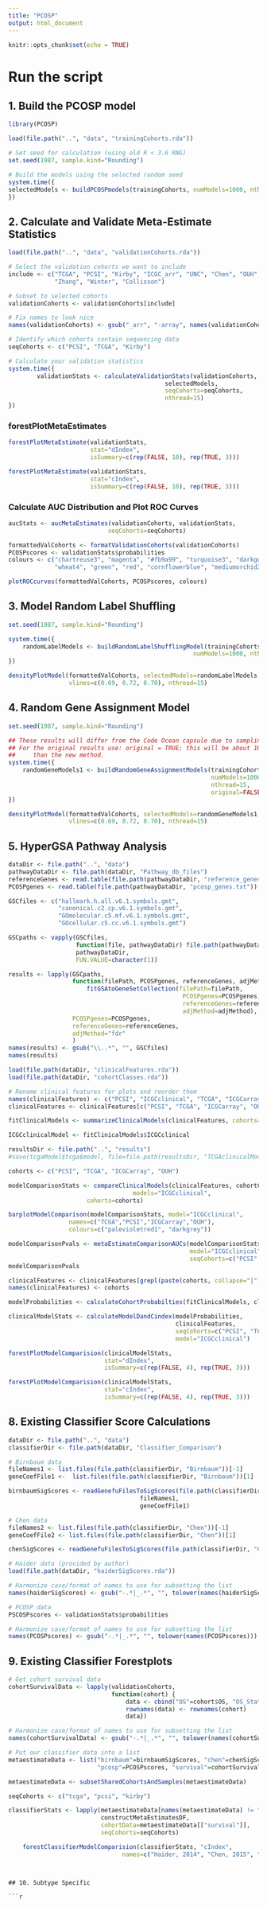 ```yaml
---
title: "PCOSP"
output: html_document
---
```


```r
knitr::opts_chunk$set(echo = TRUE)
```

# Run the script

## 1. Build the PCOSP model

```r
library(PCOSP)
```

```r
load(file.path("..", "data", "trainingCohorts.rda"))
```

```r
# Set seed for calculation (using old R < 3.6 RNG)
set.seed(1987, sample.kind="Rounding")

# Build the models using the selected random seed
system.time({
selectedModels <- buildPCOSPmodels(trainingCohorts, numModels=1000, nthread=15)
})
```

## 2. Calculate and Validate Meta-Estimate Statistics

```r
load(file.path("..", "data", "validationCohorts.rda"))

# Select the validation cohorts we want to include
include <- c("TCGA", "PCSI", "Kirby", "ICGC_arr", "UNC", "Chen", "OUH",
             "Zhang", "Winter", "Collisson")

# Subset to selected cohorts
validationCohorts <- validationCohorts[include]

# Fix names to look nice
names(validationCohorts) <- gsub("_arr", "-array", names(validationCohorts))

# Identify which cohorts contain sequencing data
seqCohorts <- c("PCSI", "TCGA", "Kirby")

# Calculate your validation statistics
system.time({
        validationStats <- calculateValidationStats(validationCohorts,
                                            selectedModels,
                                            seqCohorts=seqCohorts,
                                            nthread=15)
})
```

### forestPlotMetaEstimates

```r
forestPlotMetaEstimate(validationStats,
                       stat="dIndex",
                       isSummary=c(rep(FALSE, 10), rep(TRUE, 3)))
```


```r
forestPlotMetaEstimate(validationStats,
                       stat="cIndex",
                       isSummary=c(rep(FALSE, 10), rep(TRUE, 3)))
```

### Calculate AUC Distribution and Plot ROC Curves

```r
aucStats <- aucMetaEstimates(validationCohorts, validationStats, 
                            seqCohorts=seqCohorts)
```

```r
formattedValCohorts <- formatValidationCohorts(validationCohorts)
PCOSPscores <- validationStats$probabilities
colours <- c("chartreuse3", "magenta", "#fb9a99", "turquoise3", "darkgoldenrod1",
             "wheat4", "green", "red", "cornflowerblue", "mediumorchid2")

plotROCcurves(formattedValCohorts, PCOSPscores, colours)
```

## 3. Model Random Label Shuffling

```r
set.seed(1987, sample.kind="Rounding")

system.time({
    randomLabelModels <- buildRandomLabelShufflingModel(trainingCohorts, 
                                                    numModels=1000, nthread=15)
})
```

```r

densityPlotModel(formattedValCohorts, selectedModels=randomLabelModels, seqCohorts, 
                 vlines=c(0.69, 0.72, 0.70), nthread=15)
```

## 4. Random Gene Assignment Model

```r
set.seed(1987, sample.kind="Rounding")

## These results will differ from the Code Ocean capsule due to sampling.
## For the original results use: original = TRUE; this will be about 10x slower
##     than the new method.
system.time({
    randomGeneModels1 <- buildRandomGeneAssignmentModels(trainingCohorts, 
                                                         numModels=1000,
                                                         nthread=15,
                                                         original=FALSE)
})
```

```r
densityPlotModel(formattedValCohorts, selectedModels=randomGeneModels1, seqCohorts, 
                 vlines=c(0.69, 0.72, 0.70), nthread=15)
```

## 5. HyperGSA Pathway Analysis

```r

dataDir <- file.path("..", "data")
pathwayDataDir <- file.path(dataDir, "Pathway_db_files")
referenceGenes <- read.table(file.path(pathwayDataDir, "reference_genes.txt"))[, 1]
PCOSPgenes <- read.table(file.path(pathwayDataDir, "pcosp_genes.txt"))[, 1]

GSCfiles <- c("hallmark.h.all.v6.1.symbols.gmt",
              "canonical.c2.cp.v6.1.symbols.gmt",
              "GOmolecular.c5.mf.v6.1.symbols.gmt",
              "GOcellular.c5.cc.v6.1.symbols.gmt")

GSCpaths <- vapply(GSCfiles, 
                   function(file, pathwayDataDir) file.path(pathwayDataDir, file),
                   pathwayDataDir,
                   FUN.VALUE=character(1))

results <- lapply(GSCpaths,
                  function(filePath, PCOSPgenes, referenceGenes, adjMethod) 
                      fitGSAtoGeneSetCollection(filePath=filePath, 
                                                 PCOSPgenes=PCOSPgenes, 
                                                 referenceGenes=referenceGenes,
                                                 adjMethod=adjMethod),
                  PCOSPgenes=PCOSPgenes,
                  referenceGenes=referenceGenes,
                  adjMethod="fdr"
                  )
names(results) <- gsub("\\..*", "", GSCfiles)
names(results)
```

```r
load(file.path(dataDir, "clinicalFeatures.rda"))
load(file.path(dataDir, "cohortClasses.rda"))

# Rename clinical features for plots and reorder them
names(clinicalFeatures) <- c("PCSI", "ICGCclinical", "TCGA", "ICGCarray", "OUH")
clinicalFeatures <- clinicalFeatures[c("PCSI", "TCGA", "ICGCarray", "OUH", "ICGCclinical")]

fitClinicalModels <- summarizeClinicalModels(clinicalFeatures, cohorts=c("ICGCclinical"))

ICGCclinicalModel <- fitClinicalModels$ICGCclinical

resultsDir <- file.path("..", "results")
#save(tcgaModel$tcga$model, file=file.path(resultsDir, "TCGAclinicalModel.rda"))
```


```r
cohorts <- c("PCSI", "TCGA", "ICGCarray", "OUH")

modelComparisonStats <- compareClinicalModels(clinicalFeatures, cohortClasses,
                                   models="ICGCclinical",
                      cohorts=cohorts)
```

```r
barplotModelComparison(modelComparisonStats, model="ICGCclinical",
                 names=c("TCGA","PCSI","ICGCarray","OUH"),
                 colours=c("palevioletred1", "darkgrey"))
```

```r
modelComparisonPvals <- metaEstimateComparisonAUCs(modelComparisonStats,
                                                   model="ICGCclinical",
                                                   seqCohorts=c("PCSI", "TCGA"))
modelComparisonPvals
```

```r

clinicalFeatures <- clinicalFeatures[grepl(paste(cohorts, collapse="|"), names(clinicalFeatures))]
names(clinicalFeatures) <- cohorts

modelProbabilities <- calculateCohortProbabilties(fitClinicalModels, clinicalFeatures)

clinicalModelStats <- calculateModelDandCindex(modelProbabilities, 
                                               clinicalFeatures,
                                               seqCohorts=c("PCSI", "TCGA"),
                                               model="ICGCclinical")
```

```r
forestPlotModelComparision(clinicalModelStats, 
                           stat="dIndex",
                           isSummary=c(rep(FALSE, 4), rep(TRUE, 3)))
```


```r
forestPlotModelComparision(clinicalModelStats, 
                           stat="cIndex", 
                           isSummary=c(rep(FALSE, 4), rep(TRUE, 3)))
```

## 8. Existing Classifier Score Calculations

```r
dataDir <- file.path("..", "data")
classifierDir <- file.path(dataDir, "Classifier_Comparison")

# Birnbaum data
fileNames1 <- list.files(file.path(classifierDir, "Birnbaum"))[-1]
geneCoefFile1 <-  list.files(file.path(classifierDir, "Birnbaum"))[1]

birnbaumSigScores <- readGenefuFilesToSigScores(file.path(classifierDir, "Birnbaum"), 
                                     fileNames1, 
                                     geneCoefFile1)

# Chen data
fileNames2 <- list.files(file.path(classifierDir, "Chen"))[-1]
geneCoefFile2 <- list.files(file.path(classifierDir, "Chen"))[1]

chenSigScores <- readGenefuFilesToSigScores(file.path(classifierDir, "Chen"), fileNames2, geneCoefFile2)

# Haider data (provided by author)
load(file.path(dataDir, "haiderSigScores.rda"))

# Harmonize case/format of names to use for subsetting the list
names(haiderSigScores) <- gsub("-.*|_.*", "", tolower(names(haiderSigScores)))

# PCOSP data
PSCOSPscores <- validationStats$probabilities

# Harmonize case/format of names to use for subsetting the list
names(PCOSPscores) <- gsub("-.*|_.*", "", tolower(names(PCOSPscores)))
```

## 9. Existing Classifier Forestplots

```r
# Get cohort survival data
cohortSurvivalData <- lapply(validationCohorts, 
                             function(cohort) {
                                 data <- cbind("OS"=cohort$OS, "OS_Status"=cohort$OS_Status)
                                 rownames(data) <- rownames(cohort)
                                 data})

# Harmonize case/format of names to use for subsetting the list
names(cohortSurvivalData) <- gsub("-.*|_.*", "", tolower(names(cohortSurvivalData)))

# Put our classifier data into a list
metaestimateData <- list("birnbaum"=birnbaumSigScores, "chen"=chenSigScores, "haider"=haiderSigScores, 
                         "pcosp"=PCOSPscores, "survival"=cohortSurvivalData)

metaestimateData <- subsetSharedCohortsAndSamples(metaestimateData)

seqCohorts <- c("tcga", "pcsi", "kirby")

classifierStats <- lapply(metaestimateData[names(metaestimateData) != "survival"],
                          constructMetaEstimatesDF,
                          cohortData=metaestimateData[["survival"]],
                          seqCohorts=seqCohorts)
```

```r
    forestClassifierModelComparision(classifierStats, "cIndex", 
                                names=c("Haider, 2014", "Chen, 2015", "Birnbaum, 2017", "PCOSP"))
```

```r

```
```

## 10. Subtype Specific 

```r


```

